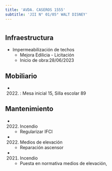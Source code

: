 ```yaml
---
title: 'AVDA. CASEROS 1555'
subtitle: 'JII N° 01/05° WALT DISNEY'
---
```


#
## Infraestructura

* Impermeabilización de techos 
    + Mejora Edilicia - Licitación 
    + Inicio de obra:28/06/2023 



## Mobiliario

*  (2022) : Mesa inicial 15, Silla escolar 89 





## Mantenimiento

*  (2022) Incendio 
    + Regularizar IFCI

*  (2022) Medios de elevación 
    + Reparación ascensor

*  (2021) Incendio 
    + Puesta en normativa medios de elevación,






